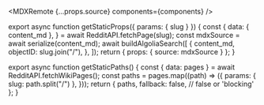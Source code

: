 
<MDXRemote {...props.source} components={components} />

export async function getStaticProps({ params: { slug } }) {
  const {
    data: { content_md },
  } = await RedditAPI.fetchPage(slug);
  const mdxSource = await serialize(content_md);
  await buildAlgoliaSearch([
    {
      content_md,
      objectID: slug.join("/"),
    },
  ]);
  return { props: { source: mdxSource } };
}

export async function getStaticPaths() {
  const { data: pages } = await RedditAPI.fetchWikiPages();
  const paths = pages.map((path) => ({
    params: { slug: path.split("/") },
  }));
  return {
    paths,
    fallback: false, // false or 'blocking'
  };
}
